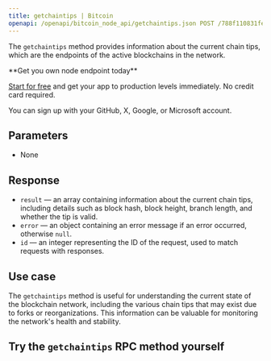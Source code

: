 ---
title: getchaintips | Bitcoin
openapi: /openapi/bitcoin_node_api/getchaintips.json POST /788f110831fe13808302bd79796d55e8
---

The `getchaintips` method provides information about the current chain tips, which are the endpoints of the active blockchains in the network.

<Check>
**Get you own node endpoint today**

[Start for free](https://console.chainstack.com/) and get your app to production levels immediately. No credit card required.

You can sign up with your GitHub, X, Google, or Microsoft account.
</Check>


## Parameters

* None

## Response

* `result` — an array containing information about the current chain tips, including details such as block hash, block height, branch length, and whether the tip is valid.
* `error` — an object containing an error message if an error occurred, otherwise `null`.
* `id` — an integer representing the ID of the request, used to match requests with responses.

## Use case

The `getchaintips` method is useful for understanding the current state of the blockchain network, including the various chain tips that may exist due to forks or reorganizations. This information can be valuable for monitoring the network's health and stability.

## Try the `getchaintips` RPC method yourself